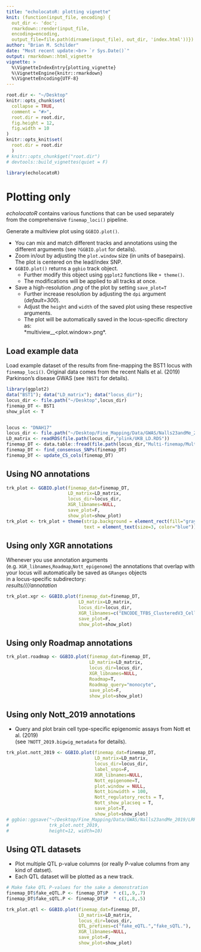 ```yaml
---
title: "echolocatoR: plotting vignette"
knit: (function(input_file, encoding) {
  out_dir <- 'doc';
  rmarkdown::render(input_file,
  encoding=encoding,
  output_file=file.path(dirname(input_file), out_dir, 'index.html'))})
author: "Brian M. Schilder"
date: "Most recent update:<br> `r Sys.Date()`"
output: rmarkdown::html_vignette
vignette: >
  %\VignetteIndexEntry{plotting_vignette}
  %\VignetteEngine{knitr::rmarkdown}
  %\VignetteEncoding{UTF-8}
---
```


```r
root.dir <- "~/Desktop"
knitr::opts_chunk$set(
  collapse = TRUE,
  comment = "#>",
  root.dir = root.dir, 
  fig.height = 12,
  fig.width = 10
)  
knitr::opts_knit$set(
  root.dir = root.dir
  )
# knitr::opts_chunk$get("root.dir")
# devtools::build_vignettes(quiet = F)
```

```r
library(echolocatoR) 
```

# Plotting only

*echolocatoR* contains various functions that can be used separately  
from the comprehensive `finemap_loci()` pipeline.  

Generate a multiview plot using `GGBIO.plot()`.  

* You can mix and match different tracks and annotations using the different arguments 
(see `?GGBIO.plot` for details).  
* Zoom in/out by adjusting the `plot.window` size (in units of basepairs).  
The plot is centered on the lead/index SNP.  
* `GGBIO.plot()` returns a `ggbio` track object. 
  + Further modify this object using `ggplot2` functions like `+ theme()`.
  + The modifications will be applied to all tracks at once.  
* Save a high-resolution *.png* of the plot by setting `save_plot=T`  
  + Further increase resolution by adjusting the `dpi` argument (*default=300*).
  + Adjust the `height` and `width` of the saved plot using these respective arguments.
  + The plot will be automatically saved in the locus-specific directory as:  
  *multiview_<locus>_<plot.window>.png*.
   
## Load example data   

Load example dataset of the results from fine-mapping the BST1 locus with `finemap_loci()`.
Original data comes from the recent Nalls et al. (2019) Parkinson's disease GWAS (see `?BST1` for details).

```r
library(ggplot2)
data("BST1"); data("LD_matrix"); data("locus_dir");
locus_dir <- file.path("~/Desktop",locus_dir)
finemap_DT <- BST1 
show_plot <- T


locus <- "DNAH17"
locus_dir <- file.path("~/Desktop/Fine_Mapping/Data/GWAS/Nalls23andMe_2019",locus)
LD_matrix <- readRDS(file.path(locus_dir,"plink/UKB_LD.RDS"))
finemap_DT <- data.table::fread(file.path(locus_dir,"Multi-finemap/Multi-finemap_results.txt"))
finemap_DT <- find_consensus_SNPs(finemap_DT) 
finemap_DT <- update_CS_cols(finemap_DT)
```

## Using NO annotations  

```r
trk_plot <- GGBIO.plot(finemap_dat=finemap_DT, 
                       LD_matrix=LD_matrix, 
                       locus_dir=locus_dir, 
                       XGR_libnames=NULL, 
                       save_plot=F,
                       show_plot=show_plot)
trk_plot <- trk_plot + theme(strip.background = element_rect(fill="gray"),
                             text = element_text(size=3, color="blue"))
```

## Using only XGR annotations   

Whenever you use annotation arguments (e.g. `XGR_libnames`,`Roadmap`,`Nott_epigenome`)
the annotations that overlap with your locus will automatically be saved as `GRanges` objects  
in a locus-specific subdirectory:  
*results/<dataset_type>/<dataset_name>/<locus>/annotation* 

```r
trk_plot.xgr <- GGBIO.plot(finemap_dat=finemap_DT, 
                           LD_matrix=LD_matrix, 
                           locus_dir=locus_dir, 
                           XGR_libnames=c("ENCODE_TFBS_ClusteredV3_CellTypes"), 
                           save_plot=F,
                           show_plot=show_plot)
```

## Using only Roadmap annotations

```r
trk_plot.roadmap <- GGBIO.plot(finemap_dat=finemap_DT, 
                               LD_matrix=LD_matrix, 
                               locus_dir=locus_dir, 
                               XGR_libnames=NULL, 
                               Roadmap=T, 
                               Roadmap_query="monocyte", 
                               save_plot=F, 
                               show_plot=show_plot)
```


## Using only Nott_2019 annotations   

* Query and plot brain cell type-specific epigenomic assays from Nott et al. (2019)  
(see `?NOTT_2019.bigwig_metadata` for details).

```r
trk_plot.nott_2019 <- GGBIO.plot(finemap_dat=finemap_DT,  
                                 LD_matrix=LD_matrix, 
                                 locus_dir=locus_dir,
                                 label_snps=F,
                                 XGR_libnames=NULL, 
                                 Nott_epigenome=T, 
                                 plot.window = NULL,
                                 Nott_binwidth = 100,
                                 Nott_regulatory_rects = T, 
                                 Nott_show_placseq = T,
                                 save_plot=T,
                                 show_plot=show_plot)
# ggbio::ggsave("~/Desktop/Fine_Mapping/Data/GWAS/Nalls23andMe_2019/LRRK2/multiview_LRRK2_.svg",
#               trk_plot.nott_2019, 
#               height=12, width=10)
```


## Using QTL datasets  

* Plot multiple QTL p-value columns (or really P-value columns from any kind of datset).  
* Each QTL dataset will be plotted as a new track.

```r
# Make fake QTL P-values for the sake a demonstration
finemap_DT$fake_eQTL.P <- finemap_DT$P  * c(1,.9,.7)
finemap_DT$fake_sQTL.P <- finemap_DT$P  * c(1,.8,.5)

trk_plot.qtl <- GGBIO.plot(finemap_dat=finemap_DT, 
                           LD_matrix=LD_matrix, 
                           locus_dir=locus_dir,
                           QTL_prefixes=c("fake_eQTL.","fake_sQTL."),
                           XGR_libnames=NULL, 
                           save_plot=F,
                           show_plot=show_plot)
```


